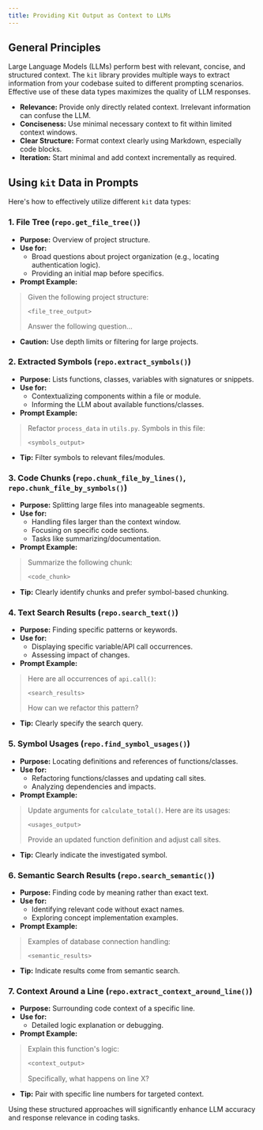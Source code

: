 ```yaml
---
title: Providing Kit Output as Context to LLMs
---
```


## General Principles

Large Language Models (LLMs) perform best with relevant, concise, and structured context. The `kit` library provides multiple ways to extract information from your codebase suited to different prompting scenarios. Effective use of these data types maximizes the quality of LLM responses.

* **Relevance:** Provide only directly related context. Irrelevant information can confuse the LLM.
* **Conciseness:** Use minimal necessary context to fit within limited context windows.
* **Clear Structure:** Format context clearly using Markdown, especially code blocks.
* **Iteration:** Start minimal and add context incrementally as required.

## Using `kit` Data in Prompts

Here's how to effectively utilize different `kit` data types:

### 1. File Tree (`repo.get_file_tree()`)

* **Purpose:** Overview of project structure.
* **Use for:**
  * Broad questions about project organization (e.g., locating authentication logic).
  * Providing an initial map before specifics.
* **Prompt Example:**

> Given the following project structure:
>
> ```
> <file_tree_output>
> ```
>
> Answer the following question...

* **Caution:** Use depth limits or filtering for large projects.

### 2. Extracted Symbols (`repo.extract_symbols()`)

* **Purpose:** Lists functions, classes, variables with signatures or snippets.
* **Use for:**
  * Contextualizing components within a file or module.
  * Informing the LLM about available functions/classes.
* **Prompt Example:**

> Refactor `process_data` in `utils.py`. Symbols in this file:
>
> ```
> <symbols_output>
> ```

* **Tip:** Filter symbols to relevant files/modules.

### 3. Code Chunks (`repo.chunk_file_by_lines()`, `repo.chunk_file_by_symbols()`)

* **Purpose:** Splitting large files into manageable segments.
* **Use for:**
  * Handling files larger than the context window.
  * Focusing on specific code sections.
  * Tasks like summarizing/documentation.
* **Prompt Example:**

> Summarize the following chunk:
>
> ```python
> <code_chunk>
> ```

* **Tip:** Clearly identify chunks and prefer symbol-based chunking.

### 4. Text Search Results (`repo.search_text()`)

* **Purpose:** Finding specific patterns or keywords.
* **Use for:**
  * Displaying specific variable/API call occurrences.
  * Assessing impact of changes.
* **Prompt Example:**

> Here are all occurrences of `api.call()`:
>
> ```
> <search_results>
> ```
>
> How can we refactor this pattern?

* **Tip:** Clearly specify the search query.

### 5. Symbol Usages (`repo.find_symbol_usages()`)

* **Purpose:** Locating definitions and references of functions/classes.
* **Use for:**
  * Refactoring functions/classes and updating call sites.
  * Analyzing dependencies and impacts.
* **Prompt Example:**

> Update arguments for `calculate_total()`. Here are its usages:
>
> ```
> <usages_output>
> ```
>
> Provide an updated function definition and adjust call sites.

* **Tip:** Clearly indicate the investigated symbol.

### 6. Semantic Search Results (`repo.search_semantic()`)

* **Purpose:** Finding code by meaning rather than exact text.
* **Use for:**
  * Identifying relevant code without exact names.
  * Exploring concept implementation examples.
* **Prompt Example:**

> Examples of database connection handling:
>
> ```
> <semantic_results>
> ```

* **Tip:** Indicate results come from semantic search.

### 7. Context Around a Line (`repo.extract_context_around_line()`)

* **Purpose:** Surrounding code context of a specific line.
* **Use for:**
  * Detailed logic explanation or debugging.
* **Prompt Example:**

> Explain this function's logic:
>
> ```python
> <context_output>
> ```
>
> Specifically, what happens on line X?

* **Tip:** Pair with specific line numbers for targeted context.

Using these structured approaches will significantly enhance LLM accuracy and response relevance in coding tasks.
